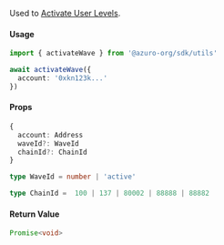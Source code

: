 Used to [Activate User Levels](/hub/apps/guides/azuro-waves#activate-user-levels).

#### Usage

```ts
import { activateWave } from '@azuro-org/sdk/utils'

await activateWave({
  account: '0xkn123k...'
})
```

#### Props

```ts
{
  account: Address
  waveId?: WaveId
  chainId?: ChainId
}
```

```ts
type WaveId = number | 'active'

type ChainId =  100 | 137 | 80002 | 88888 | 88882
```

#### Return Value

```ts
Promise<void>
```

